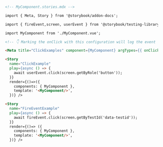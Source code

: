 ```md
<!-- MyComponent.stories.mdx -->

import { Meta, Story } from '@storybook/addon-docs';

import { fireEvent,screen, userEvent } from '@storybook/testing-library';

import MyComponent from './MyComponent.vue';

<!-- 👇 Marking the onClick with this configuration will log the event in the Actions panel -->

<Meta title="ClickExamples" component={MyComponent} argTypes={{ onClick: { action: true }}/>

<Story 
  name="ClickExample"
  play={async () => {
    await userEvent.click(screen.getByRole('button'));
  }}
  render={()=>({
    components: { MyComponent },
    template: '<MyComponent/>',
  })} />

<Story 
  name="FireEventExample" 
  play={async () => {
    await fireEvent.click(screen.getByTestId('data-testid'));
  }}
  render={()=> ({
    components: { MyComponent },
    template: '<MyComponent/>',
  })} />
```